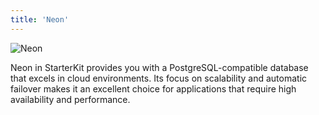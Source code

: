 ```yaml
---
title: 'Neon'
---
```


<img src="/images/neon.png" alt="Neon" />

Neon in StarterKit provides you with a PostgreSQL-compatible database that excels in cloud environments. Its focus on scalability and automatic failover makes it an excellent choice for applications that require high availability and performance.
